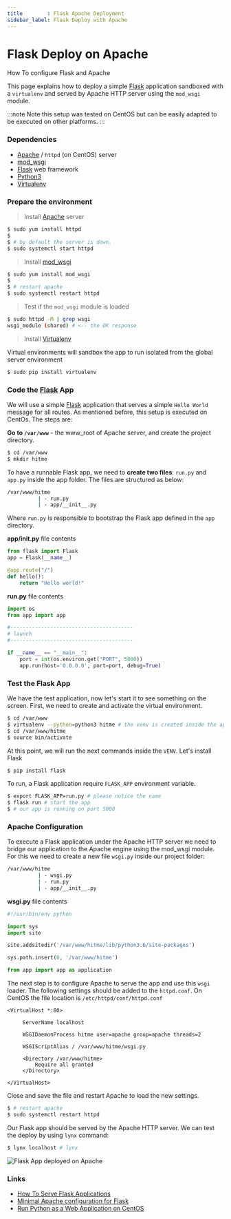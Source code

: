 ```yaml
---
title        : Flask Apache Deployment
sidebar_label: Flask Deploy with Apache
---
```


# Flask Deploy on Apache

<SubHeading>How To configure Flask and Apache</SubHeading>

This page explains how to deploy a simple [Flask](https://www.palletsprojects.com/p/flask/) application sandboxed with a `virtualenv` and served by Apache HTTP server using the `mod_wsgi` module.

:::note Note
this setup was tested on CentOS but can be easily adapted to be executed on other platforms.
:::

### Dependencies

- [Apache](https://httpd.apache.org/) / `httpd` (on CentOS) server
- [mod_wsgi](https://modwsgi.readthedocs.io/)
- [Flask](https://www.palletsprojects.com/p/flask/) web framework
- [Python3](https://www.python.org/)
- [Virtualenv](https://virtualenv.pypa.io/)

### Prepare the environment

> Install [Apache](https://httpd.apache.org/) server

```bash
$ sudo yum install httpd
$
$ # by default the server is down.
$ sudo systemctl start httpd
```

> Install [mod_wsgi](https://modwsgi.readthedocs.io/)

```bash
$ sudo yum install mod_wsgi
$
$ # restart apache
$ sudo systemctl restart httpd
```

> Test if the `mod_wsgi` module is loaded

```bash
$ sudo httpd -M | grep wsgi
wsgi_module (shared) # <-- the OK response
```

> Install [Virtualenv](https://virtualenv.pypa.io/)

Virtual environments will sandbox the app to run isolated from the global server environment

```bash
$ sudo pip install virtualenv
```

###

### Code the [Flask](https://www.palletsprojects.com/p/flask/) App

We will use a simple [Flask](https://www.palletsprojects.com/p/flask/) application that serves a simple `Hello World` message for all routes. As mentioned before, this setup is executed on CentOs. The steps are:

**Go to `/var/www`** - the www_root of Apache server, and create the project directory.

```bash
$ cd /var/www
$ mkdir hitme
```

To have a runnable Flask app, we need to **create two files**: `run.py` and `app.py` inside the app folder. The files are structured as below:

```bash
/var/www/hitme
          | - run.py
          | - app/__init__.py
```

Where `run.py` is responsible to bootstrap the Flask app defined in the `app` directory.

**app/init.py** file contents

```python
from flask import Flask
app = Flask(__name__)

@app.route("/")
def hello():
    return "Hello world!"
```

**run.py** file contents

```python
import os
from app import app

#----------------------------------------
# launch
#----------------------------------------

if __name__ == "__main__":
    port = int(os.environ.get("PORT", 5000))
    app.run(host='0.0.0.0', port=port, debug=True)
```

###

### Test the Flask App

We have the test application, now let's start it to see something on the screen. First, we need to create and activate the virtual environment.

```bash
$ cd /var/www
$ virtualenv --python=python3 hitme # the venv is created inside the app folder
$ cd /var/www/hitme
$ source bin/activate
```

At this point, we will run the next commands inside the `VENV`. Let's install Flask

```bash
$ pip install flask
```

To run, a Flask application require `FLASK_APP` environment variable.

```bash
$ export FLASK_APP=run.py # please notice the name
$ flask run # start the app
$ # our app is running on port 5000
```

###

### Apache Configuration

To execute a Flask application under the Apache HTTP server we need to bridge our application to the Apache engine using the mod_wsgi module. For this we need to create a new file `wsgi.py` inside our project folder:

```bash
/var/www/hitme
          | - wsgi.py
          | - run.py
          | - app/__init__.py
```

**wsgi.py** file contents

```python
#!/usr/bin/env python

import sys
import site

site.addsitedir('/var/www/hitme/lib/python3.6/site-packages')

sys.path.insert(0, '/var/www/hitme')

from app import app as application
```

The next step is to configure Apache to serve the app and use this `wsgi` loader. The following settings should be added to the `httpd.conf`. On CentOS the file location is `/etc/httpd/conf/httpd.conf`

```markup
<VirtualHost *:80>

     ServerName localhost

     WSGIDaemonProcess hitme user=apache group=apache threads=2

     WSGIScriptAlias / /var/www/hitme/wsgi.py

     <Directory /var/www/hitme>
         Require all granted
     </Directory>

</VirtualHost>
```

Close and save the file and restart Apache to load the new settings.

```bash
$ # restart apache
$ sudo systemctl restart httpd
```

Our Flask app should be served by the Apache HTTP server. We can test the deploy by using `lynx` command:

```bash
$ lynx localhost # lynx
```

![Flask App deployed on Apache](https://raw.githubusercontent.com/app-generator/static/master/docs/flask-apache-centos-running-app.jpg)

### Links

- [How To Serve Flask Applications](https://www.digitalocean.com/community/tutorials/how-to-serve-flask-applications-with-uwsgi-and-nginx-on-centos-7)
- [Minimal Apache configuration for Flask](https://www.codementor.io/abhishake/minimal-apache-configuration-for-deploying-a-flask-app-ubuntu-18-04-phu50a7ft)
- [Run Python as a Web Application on CentOS](https://www.ionos.com/community/hosting/python/use-mod-wsgi-to-run-python-as-a-web-application-on-centos-7/)
